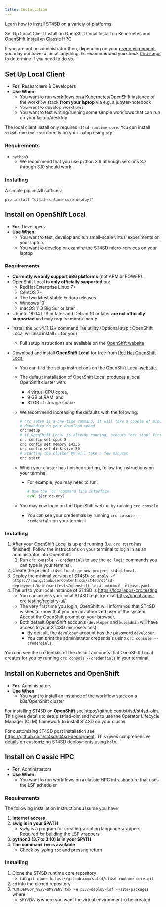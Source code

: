 ```yaml
---
title: Installation
---
```


<!--

  Copyright IBM Inc. All Rights Reserved.
  SPDX-License-Identifier: Apache-2.0

-->

<PageDescription>

Learn how to install ST4SD on a variety of platforms

</PageDescription>

<AnchorLinks>
  <AnchorLink>Set Up Local Client</AnchorLink>
  <AnchorLink>Install on OpenShift Local</AnchorLink>
  <AnchorLink>Install on Kubernetes and OpenShift</AnchorLink>
  <AnchorLink>Install on Classic HPC</AnchorLink>
</AnchorLinks>



<InlineNotification kind="warning">

If you are not an administrator then, depending on your [user environment](/user-environments), you may not have to install anything. Its recommended you check [first steps](/) to determine if you need to do so.

</InlineNotification>

## Set Up Local Client

<InlineNotification>

- **For**: Researchers & Developers
- **Use When:**
  - You want to run workflows on a Kubernetes/OpenShift instance of the workflow stack **from your laptop** via e.g. a jupyter-notebook
  - You want to develop workflows 
  - You want to test writing/running some simple workflows that can run on your laptop/desktop

</InlineNotification>

The local client install only requires `st4sd-runtime-core`. You can install `st4sd-runtime-core` directly on your laptop using `pip`. 

### Requirements

- `python3` 
   - We recommend that you use python 3.9 although versions 3.7 through 3.10 should work.

### Installing

A simple pip install suffices:

```
pip install "st4sd-runtime-core[deploy]"
```

## Install on OpenShift Local

<InlineNotification>

- **For**: Developers
- **Use When**
  - You want to test, develop and run small-scale virtual experiments on your laptop.
  - You want to develop or examine the ST4SD micro-services on your laptop

</InlineNotification>

### Requirements

<InlineNotification kind="warning">

- **Currently we only support x86 platforms** (not ARM or POWER).
- OpenShift Local **is only officially supported** on:
  - RedHat Enterprise Linux 7+
  - CentOS 7+
  - The two latest stable Fedora releases
  - Windows 10
  - macOS 11.0 Big Sur or later
- Ubuntu 18.04 LTS or later and Debian 10 or later **are not officially supported** and may require manual setup.

</InlineNotification>

- Install the `oc` v4.11.12+ command line utility (Optional step : OpenShift Local will also install `oc` for you)
  
  - Full setup instructions are available on the [OpenShift website](https://docs.openshift.com/container-platform/4.11/cli_reference/openshift_cli/getting-started-cli.html)
- Download and install **OpenShift Local** for free from <a href="https://console.redhat.com/openshift/create/local" target="_blank" rel="noopener noreferrer">Red Hat OpenShift Local</a>
  - You can find the setup instructions on the OpenShift Local <a href="https://access.redhat.com/documentation/en-us/red_hat_openshift_local" target="_blank" rel="noopener noreferrer">website</a>.
  - The default installation of OpenShift Local produces a local OpenShift cluster with:
     - 4 virtual CPU cores,
     - 9 GB of RAM, and
     - 31 GB of storage space
  - We recommend increasing the defaults with the following:

      ```bash
      # crc setup is a one-time command, it will take a couple of minute
      # depending on your download speed
      crc setup
      # if OpenShift Local is already running, execute "crc stop" first
      crc config set cpus 8
      crc config set memory 14336
      crc config set disk-size 50
      # Starting the cluster VM will take a few minutes
      crc start
      ```

  - When your cluster has finished starting, follow the instructions on your terminal.
    - For example, you may need to run:

        ```bash
        # Use the `oc` command line interface
        eval $(cr oc-env)
        ```

  - You may now login on the OpenShift web-ui by running `crc console`
     
     - You can see your credentials by running `crc console --credentials` on your terminal.

### Installing

1. After your OpenShift Local is up and running (i.e. `crc start` has finished). Follow the instructions on your terminal
   to login in as an administrator into OpenShift.
   1. Run `crc console --credentials` to see the `oc login` commands you can type in your terminal.
2. Create the project `st4sd-local`: `oc new-project st4sd-local`.
3. Deploy the minimal version of ST4SD: `oc apply -f https://raw.githubusercontent.com/st4sd/st4sd-deployment/main/manifests/openshift-local-minimal-release.yaml`.
4. The url to your local instance of ST4SD is https://local.apps-crc.testing
   - You can access your local ST4SD registry-ui at https://local.apps-crc.testing/registry-ui/
   - The very first time you login, OpenShift will inform you that ST4SD wishes to know that you are an authorized user of the system. Accept the OpenShift prompt on your browser.
   - Both default OpenShift accounts (`developer` and `kubeadmin` will have access to your ST4SD microservices).
      - By default, the `developer` account has the password `developer`.
      - You can print the administrator credentials using `crc console --credentials`.

<InlineNotification kind="info">

You can see the credentials of the default accounts that OpenShift Local creates for you by running `crc console --credentials` in your terminal.

</InlineNotification>


## Install on Kubernetes and OpenShift

<InlineNotification>

- **For**: Administrators
- **Use When**
  - You want to install an instance of the workflow stack on a k8s/OpenShift cluster 

</InlineNotification>


For installing ST4SD on **OpenShift** see <https://github.com/st4sd/st4sd-olm>.
This gives details to setup st4sd-olm and how to use the Operator Lifecycle Manager (OLM) framework to install
ST4SD on your cluster.

For customizing ST4SD post installation see <https://github.com/st4sd/st4sd-deployment>.
This gives comprehensive details on customizing ST4SD deployments using `helm`.

## Install on Classic HPC


<InlineNotification>

- **For**: Administrators
- **Use When:**
  - You want to run workflows on a classic HPC infrastructure that uses the LSF scheduler

</InlineNotification>

### Requirements

The following installation instructions assume you have

1. **Internet access**
2. **swig is in your $PATH**
     - *swig* is a program for creating scripting language wrappers. Required for building the LSF wrappers
3. **python3 (3.7 to 3.10) is in your $PATH**
4. **The command `tox` is available** 
    - Check by typing `tox` and pressing return

### Installing

1. Clone the ST4SD runtime core repository 
    - run  `git clone https://github.com/st4sd/st4sd-runtime-core.git`
2. `cd` into the cloned repository
3. run  `DEPLOY_VENV=$MYVENV tox -e py37-deploy-lsf --site-packages` where
    - `$MYVENV` is where you want the virtual environment to be created

